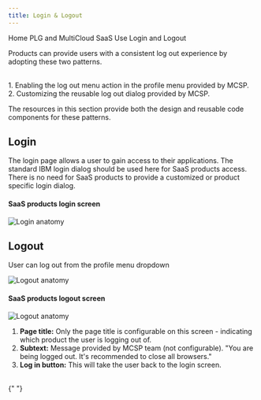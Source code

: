 ```yaml
---
title: Login & Logout
---
```



<Breadcrumb>
  <BreadcrumbItem href="https://pages.github.ibm.com/cdai-design/pal/">
    Home
  </BreadcrumbItem>
  <BreadcrumbItem href="https://pages.github.ibm.com/cdai-design/pal/saas-for-hyperscalers/overview">
    PLG and MultiCloud SaaS
  </BreadcrumbItem>
  <BreadcrumbItem href="https://pages.github.ibm.com/cdai-design/pal/saas-for-hyperscalers/use">
    Use
  </BreadcrumbItem>
  <BreadcrumbItem
    isCurrentPage
    href="https://pages.github.ibm.com/cdai-design/pal/saas-for-hyperscalers/use-patterns/login-logout"
  >
    Login and Logout
  </BreadcrumbItem>
</Breadcrumb>

<PageDescription>

Products can provide users with a consistent log out experience by adopting these two patterns.

<br />
1. Enabling the log out menu action in the profile menu provided by MCSP. <br />
2. Customizing the reusable log out dialog provided by MCSP.

The resources in this section provide both the design and reusable code components for these patterns.

</PageDescription>

## Login

The login page allows a user to gain access to their applications. The standard IBM login dialog should be used here for SaaS products access. There is no need for SaaS products to provide a customized or product specific login dialog.

#### SaaS products login screen

![Login anatomy](images/login-Anatomy2.png)

## Logout

User can log out from the profile menu dropdown

![Logout anatomy](images/logout-Anatomy2.png)

#### SaaS products logout screen

![Logout anatomy](images/logout-Anatomy.png)

1. **Page title:** Only the page title is configurable on this screen - indicating which product the user is logging out of.
2. **Subtext:** Message provided by MCSP team (not configurable). "You are being logged out. It's recommended to close all browsers."
3. **Log in button:** This will take the user back to the login screen.

<br />
<CardGroup>
  <MiniCard
    title="Figma file"
    href="https://www.figma.com/file/SlZ7TK2mTzNLIHZB2dGXRF/MCSP-Onboarding-Design-Guide?node-id=2123%3A400806&t=HLaG62yqbYuR0XKo-1"
    actionIcon="launch"
  ></MiniCard>
  <MiniCard
    title="Storybook"
    href="https://pages.github.ibm.com/automation-saas/automation-common-header/?path=/story/logout--tile"
    actionIcon="launch"
  ></MiniCard>
</CardGroup>{" "}

